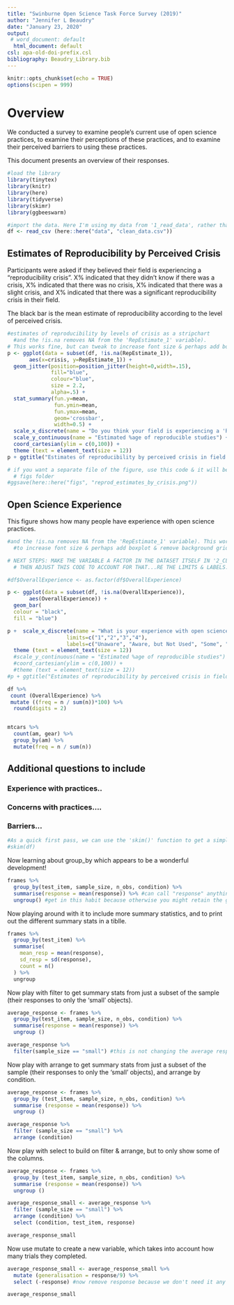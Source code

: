```yaml
---
title: "Swinburne Open Science Task Force Survey (2019)"
author: "Jennifer L Beaudry"
date: "January 23, 2020"
output:
 # word_document: default
  html_document: default
csl: apa-old-doi-prefix.csl
bibliography: Beaudry_Library.bib
---
```



```r
knitr::opts_chunk$set(echo = TRUE)
options(scipen = 999)
```

# Overview

We conducted a survey to examine people's current use of open science practices, 
to examine their perceptions of these practices, and to examine their perceived
barriers to using these practices. 

This document presents an overview of their responses. 

```r
#load the library
library(tinytex)
library(knitr)
library(here)
library(tidyverse)
library(skimr)
library(ggbeeswarm)
```


```r
#import the data. Here I'm using my data from '1_read_data', rather than Jordy's revised one.
df <- read_csv (here::here("data", "clean_data.csv"))
```



## Estimates of Reproducibility by Perceived Crisis  

Participants were asked if they believed their field is experiencing a "reproducibility
crisis". X% indicated that they didn't know if there was a crisis, X% indicated that 
there was no crisis, X% indicated that there was a slight crisis, and X% indicated
that there was a significant reproducibility crisis in their field. 

The black bar is the mean estimate of reproducibility according to the level of 
perceived crisis. 

```r
#estimates of reproducibility by levels of crisis as a stripchart 
  #and the !is.na removes NA from the 'RepEstimate_1' variable). 
# This works fine, but can tweak to increase font size & perhaps add boxplot & remove background grid.
p <- ggplot(data = subset(df, !is.na(RepEstimate_1)), 
       aes(x=crisis, y=RepEstimate_1)) + 
  geom_jitter(position=position_jitter(height=0,width=.15),
              fill="blue",
              colour="blue",
              size = 2.2,
              alpha=.5) +
  stat_summary(fun.y=mean,
               fun.ymin=mean,
               fun.ymax=mean,
               geom='crossbar',
               width=0.5) +
  scale_x_discrete(name = "Do you think your field is experiencing a 'Reprodubility Crisis'?", limits = (c("Don't Know", "No Crisis", "Slight Crisis", "Significant Crisis"))) +
  scale_y_continuous(name = "Estimated %age of reproducible studies") +
  coord_cartesian(ylim = c(0,100)) +
  theme (text = element_text(size = 12))
p + ggtitle("Estimates of reproducibility by perceived crisis in field (n = 137)")

# if you want a separate file of the figure, use this code & it will be saved in the
  # figs folder
#ggsave(here::here("figs", "reprod_estimates_by_crisis.png"))
```

   
## Open Science Experience

This figure shows how many people have experience with open science practices. 

```r
#and the !is.na removes NA from the 'RepEstimate_1' variable). This works fine, but can tweak
  #to increase font size & perhaps add boxplot & remove background grid.

# NEXT STEPS: MAKE THE VARIABLE A FACTOR IN THE DATASET ITSELF IN '2_CLEAN_DATA.R'
  # THEN ADJUST THIS CODE TO ACCOUNT FOR THAT...RE THE LIMITS & LABELS....

#df$OverallExperience <- as.factor(df$OverallExperience)

p <- ggplot(data = subset(df, !is.na(OverallExperience)), 
       aes(OverallExperience)) + 
  geom_bar(
  colour = "black", 
  fill = "blue") 

p +  scale_x_discrete(name = "What is your experience with open science practices? (n = 208)",
                   limits=c("1","2","3","4"),
                   labels=c("Unaware", "Aware, but Not Used", "Some", "Extensive")) + 
  theme (text = element_text(size = 12))
  #scale_y_continuous(name = "Estimated %age of reproducible studies") +
  #coord_cartesian(ylim = c(0,100)) +
  #theme (text = element_text(size = 12))
#p + ggtitle("Estimates of reproducibility by perceived crisis in field (n = 137)")

```

```r

df %>% 
 count (OverallExperience) %>% 
 mutate ((freq = n / sum(n))*100) %>% 
  round(digits = 2)


mtcars %>% 
  count(am, gear) %>% 
  group_by(am) %>% 
  mutate(freq = n / sum(n))
```

## Additional questions to include

### Experience with practices..

### Concerns with practices....

### Barriers...


```r
#As a quick first pass, we can use the 'skim()' function to get a simple overview of each variable:
#skim(df)
```

Now learning about group_by which appears to be a wonderful development!

```r
frames %>%
  group_by(test_item, sample_size, n_obs, condition) %>%
  summarise(response = mean(response)) %>% #can call "response" anything you want.
  ungroup() #get in this habit because otherwise you might retain the grouping elsewhere.
```

Now playing around with it to include more summary statistics, and to print out the different summary stats in a tiblle.

```r
frames %>%
  group_by(test_item) %>%
  summarise(
    mean_resp = mean(response),
    sd_resp = sd(response),
    count = n()
  ) %>%
  ungroup

```

Now play with filter to get summary stats from just a subset of the sample (their responses to only the 'small' objects).

```r
average_response <- frames %>%
  group_by(test_item, sample_size, n_obs, condition) %>%
  summarise(response = mean(response)) %>%
  ungroup ()

average_response %>%
  filter(sample_size == "small") #this is not changing the average response variable because it still has everything in it.
```

Now play with arrange to get summary stats from just a subset of the sample (their responses to only the 'small' objects), and arrange by condition.

```r
average_response <- frames %>%
  group_by (test_item, sample_size, n_obs, condition) %>%
  summarise (response = mean(response)) %>%
  ungroup ()

average_response %>%
  filter (sample_size == "small") %>%
  arrange (condition)
```

Now play with select to build on filter & arrange, but to only show some of the columns.

```r
average_response <- frames %>%
  group_by (test_item, sample_size, n_obs, condition) %>%
  summarise (response = mean(response)) %>%
  ungroup ()

average_response_small <- average_response %>%
  filter (sample_size == "small") %>%
  arrange (condition) %>%
  select (condition, test_item, response)

average_response_small

```

Now use mutate to create a new variable, which takes into account how many trials they completed.

```r
average_response_small <- average_response_small %>%
  mutate (generalisation = response/9) %>%
  select (-response) #now remove response because we don't need it any longer

average_response_small

```


